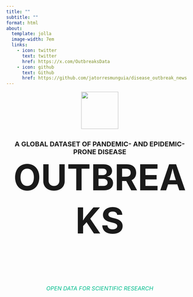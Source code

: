 ---
title: ""
subtitle: ""
format: html
about:
  template: jolla
  image-width: 7em
  links:
    - icon: twitter
      text: twitter
      href: https://x.com/OutbreaksData
    - icon: github
      text: Github
      href: https://github.com/jatorresmunguia/disease_outbreak_news
---

<style>
  @media only screen and (max-width: 600px) {
    h1 {
      font-size: 48px; /* Reduce el tamaño en pantallas pequeñas */
    }
    h2 {
      font-size: 16px;
    }
    img {
      width: 50px; /* Ajusta el tamaño de la imagen */
    }
  }
</style>

<div style="text-align: center;">
  <img src="images/virus-covid-solid.svg" style="display: block; margin: 0 auto; width: 100px;">
  <h2 style="font-size: 18px; margin-bottom: 0px; margin-top: 30px;">A GLOBAL DATASET OF PANDEMIC- AND EPIDEMIC-PRONE DISEASE</h2>
  <h1 style="font-size: 96px; margin-top: 0px;">OUTBREAKS</h1>
  <div style="height: 30px;"></div> 
  <h6 style="font-size: 15px; color: #00bc8c;">OPEN DATA FOR SCIENTIFIC RESEARCH</h6>
</div>

